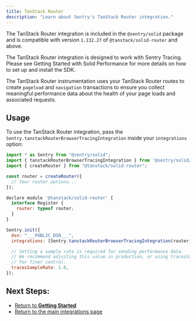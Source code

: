 ```yaml
---
title: TanStack Router
description: "Learn about Sentry's TanStack Router integration."
---
```


The TanStack Router integration is included in the `@sentry/solid` package and is compatible with version `1.132.27` of `@tanstack/solid-router` and above.

<Alert title="Note">

The TanStack Router integration is designed to work with Sentry Tracing. Please see <PlatformLink to="/tracing/#enable-tracing">Getting Started with Solid Performance</PlatformLink> for more details on how to set up and install the SDK.

</Alert>

The TanStack Router instrumentation uses your TanStack Router routes to create `pageload` and `navigation` transactions to ensure you collect meaningful performance data about the health of your page loads and associated requests.

## Usage

To use the TanStack Router integration, pass the `Sentry.tanstackRouterBrowserTracingIntegration` inside your `integrations` option:

```javascript
import * as Sentry from "@sentry/solid";
import { tanstackRouterBrowserTracingIntegration } from '@sentry/solid/tanstackrouter';
import { createRouter } from "@tanstack/solid-router";

const router = createRouter({
  // Your router options...
});

declare module '@tanstack/solid-router' {
  interface Register {
    router: typeof router;
  }
}

Sentry.init({
  dsn: "___PUBLIC_DSN___",
  integrations: [Sentry.tanstackRouterBrowserTracingIntegration(router)],

  // Setting a sample rate is required for sending performance data.
  // We recommend adjusting this value in production, or using tracesSampler
  // for finer control.
  tracesSampleRate: 1.0,
});
```

## Next Steps:

- [Return to **Getting Started**](../../)
- [Return to the main integrations page](../)
